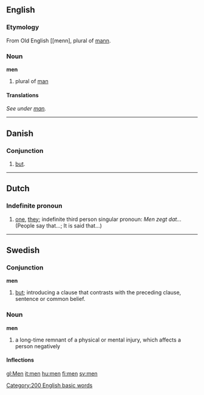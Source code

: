 ==English==

===Etymology===
From Old English [[menn], plural of [[mann]].
===Noun===
'''men'''
# plural of [[man]]

====Translations====
''See under [[man]].''
----

==Danish==
===Conjunction===
# [[but]].
----

==Dutch==
===Indefinite pronoun===
#[[one]], [[they]]; indefinite third person singular pronoun: ''Men zegt dat...'' (People say that...; It is said that...)
----
==Swedish==
===Conjunction===
'''men'''

# [[but]]; introducing a clause that contrasts with the preceding clause, sentence or common belief.

===Noun===
'''men'''

#a long-time remnant of a physical or mental injury, which affects a person negatively

====Inflections====
{{sv-noun|gender=Neuter|men|menet|men|menen|mens|menets|mens|menens}}

[[Category:200 English basic words]]

[[gl:Men]]
[[it:men]]
[[hu:men]]
[[fi:men]]
[[sv:men]]
